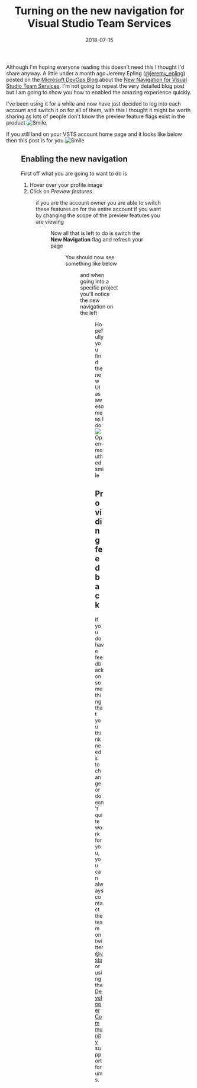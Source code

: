 ﻿---
title: 'Turning on the new navigation for Visual Studio Team Services'
date: 2018-07-15
tags: ['VSTS / TFS', 'Just longer than a tweet', 'VSTS', 'Preview Features']
draft: false
summary: 'Although I''m hoping everyone reading this doesn''t need this I thought I''d share anyway. A little under a month ago Jeremy Epling (@jeremy_epling) posted on the Microsoft DevOps Blog about the New Navigation for Visual Studio Team Services. I''m not going to repeat the very detailed blog post but I am going to show you how to enabled the amazing experience quickly.'
---


Although I'm hoping everyone reading this doesn't need this I thought I'd share anyway. A little under a month ago Jeremy Epling ([@jeremy_epling](https://twitter.com/jeremy_epling)) posted on the [Microsoft DevOps Blog](https://blogs.msdn.microsoft.com/devops) about the [New Navigation for Visual Studio Team Services](https://blogs.msdn.microsoft.com/devops/2018/06/19/new-navigation/). I'm not going to repeat the very detailed blog post but I am going to show you how to enabled the amazing experience quickly.

I've been using it for a while and now have just decided to log into each account and switch it on for all of them, with this I thought it might be worth sharing as lots of people don't know the preview feature flags exist in the product ![Smile](https://gordonbeeming.com/images/emoticons/smile.svg).

If you still land on your VSTS account home page and it looks like below then this post is for you ![Smile](https://gordonbeeming.com/images/emoticons/smile.svg)

<Figure key="/images/68c00c18733f4fc9a091ebdea4122e1e.png" src="/images/68c00c18733f4fc9a091ebdea4122e1e.png" alt="VSTS account home page with old navigation" width="0" height="0" caption="VSTS account home page with old navigation" />

## Enabling the new navigation 

First off what you are going to want to do is 

1. Hover over your profile image
2. Click on *Preview features*

<Figure key="/images/b75a31727cfe4ad983a4ba2d539e508a.png" src="/images/b75a31727cfe4ad983a4ba2d539e508a.png" alt="VSTS profile menu with Preview features highlighted" width="0" height="0" caption="VSTS profile menu with Preview features highlighted" />

if you are the account owner you are able to switch these features on for the entire account if you want by changing the scope of the preview features you are viewing

<Figure key="/images/b45261e55d24465089f06c606e5704c5.png" src="/images/b45261e55d24465089f06c606e5704c5.png" alt="VSTS Preview features scope selection" width="0" height="0" caption="VSTS Preview features scope selection, allowing enabling for the entire account" />

Now all that is left to do is switch the **New Navigation** flag and refresh your page

<Figure key="/images/013fa7fb634445e892d0b2411622a745.png" src="/images/013fa7fb634445e892d0b2411622a745.png" alt="VSTS Preview features with New Navigation toggle switched on" width="0" height="0" caption="VSTS Preview features with New Navigation toggle switched on" />

You should now see something like below

<Figure key="/images/b3d6a5e3a25e4e588d501766dde5ef3f.png" src="/images/b3d6a5e3a25e4e588d501766dde5ef3f.png" alt="VSTS account home page with new navigation" width="0" height="0" caption="VSTS account home page with new navigation" />

and when going into a specific project you'll notice the new navigation on the left

<Figure key="/images/06fe176a13d942aa9fffd462b3edbe9e.png" src="/images/06fe176a13d942aa9fffd462b3edbe9e.png" alt="VSTS project page with new navigation on the left" width="0" height="0" caption="VSTS project page with new navigation on the left" />

Hopefully you find the new UI as awesome as I do ![Open-mouthed smile](https://gordonbeeming.com/images/emoticons/open-mouthed-smile.svg)

## Providing feedback

If you do have feedback on something that you think needs to change or doesn't quite work for you, you can always contact the team on twitter [@vsts](https://twitter.com/vsts) or using the [Developer Community](https://developercommunity.visualstudio.com/spaces/21/index.html) support forums.

